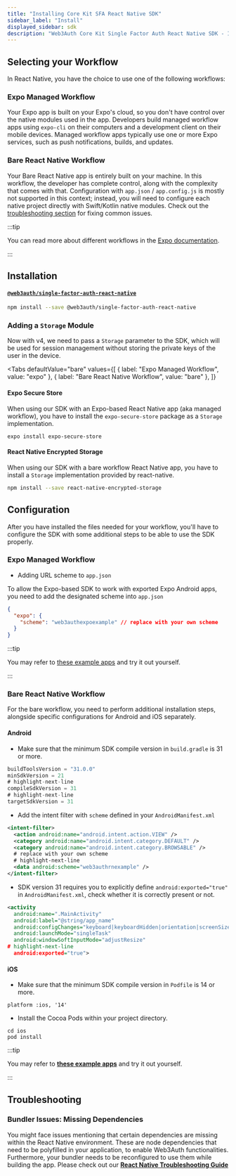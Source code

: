 ```yaml
---
title: "Installing Core Kit SFA React Native SDK"
sidebar_label: "Install"
displayed_sidebar: sdk
description: "Web3Auth Core Kit Single Factor Auth React Native SDK - Install | Documentation - Web3Auth"
---
```



## Selecting your Workflow

In React Native, you have the choice to use one of the following workflows:

### Expo Managed Workflow

Your Expo app is built on your Expo's cloud, so you don't have control over the native modules used in the app. Developers build managed workflow apps
using `expo-cli` on their computers and a development client on their mobile devices. Managed workflow apps typically use one or more Expo services,
such as push notifications, builds, and updates.

<ExpoWarning />

### Bare React Native Workflow

Your Bare React Native app is entirely built on your machine. In this workflow, the developer has complete control, along with the complexity that
comes with that. Configuration with `app.json` / `app.config.js` is mostly not supported in this context; instead, you will need to configure each
native project directly with Swift/Kotlin native modules. Check out the [troubleshooting section](/docs/sdk/pnp/react-native/install#troubleshooting)
for fixing common issues.

:::tip

You can read more about different workflows in the [Expo documentation](https://docs.expo.dev/archive/managed-vs-bare/).

:::

## Installation

#### [`@web3auth/single-factor-auth-react-native`](https://www.npmjs.com/package/@web3auth/single-factor-auth-react-native)

```bash npm2yarn
npm install --save @web3auth/single-factor-auth-react-native
```

### Adding a `Storage` Module

Now with v4, we need to pass a `Storage` parameter to the SDK, which will be used for session management without storing the private keys of the user
in the device.

<Tabs
  defaultValue="bare"
  values={[
    { label: "Expo Managed Workflow", value: "expo" },
    { label: "Bare React Native Workflow", value: "bare" },
  ]}
>

<TabItem value="expo">

#### Expo Secure Store

When using our SDK with an Expo-based React Native app (aka managed workflow), you have to install the `expo-secure-store` package as a `Storage`
implementation.

```shell
expo install expo-secure-store
```

</TabItem>

<TabItem value="bare">

#### React Native Encrypted Storage

When using our SDK with a bare workflow React Native app, you have to install a `Storage` implementation provided by react-native.

```bash npm2yarn
npm install --save react-native-encrypted-storage
```

</TabItem>
</Tabs>

## Configuration

After you have installed the files needed for your workflow, you'll have to configure the SDK with some additional steps to be able to use the SDK
properly.

### Expo Managed Workflow

- Adding URL scheme to `app.json`

To allow the Expo-based SDK to work with exported Expo Android apps, you need to add the designated scheme into `app.json`

```json title="app.json"
{
  "expo": {
    "scheme": "web3authexpoexample" // replace with your own scheme
  }
}
```

:::tip

You may refer to [these example apps](/examples?product=Core+Kit&sdk=Single+Factor+Auth+React+Native+SDK) and try it out yourself.

:::

### Bare React Native Workflow

For the bare workflow, you need to perform additional installation steps, alongside specific configurations for Android and iOS separately.

#### Android

- Make sure that the minimum SDK compile version in `build.gradle` is 31 or more.

```gradle title="android/build.gradle"
buildToolsVersion = "31.0.0"
minSdkVersion = 21
# highlight-next-line
compileSdkVersion = 31
# highlight-next-line
targetSdkVersion = 31
```

- Add the intent filter with `scheme` defined in your `AndroidManifest.xml`

```xml title="android/app/src/main/AndroidManifest.xml"
<intent-filter>
  <action android:name="android.intent.action.VIEW" />
  <category android:name="android.intent.category.DEFAULT" />
  <category android:name="android.intent.category.BROWSABLE" />
  # replace with your own scheme
  # highlight-next-line
  <data android:scheme="web3authrnexample" />
</intent-filter>
```

- SDK version 31 requires you to explicitly define `android:exported="true"` in `AndroidManifest.xml`, check whether it is correctly present or not.

```xml title="android/app/src/main/AndroidManifest.xml"
<activity
  android:name=".MainActivity"
  android:label="@string/app_name"
  android:configChanges="keyboard|keyboardHidden|orientation|screenSize|uiMode"
  android:launchMode="singleTask"
  android:windowSoftInputMode="adjustResize"
# highlight-next-line
  android:exported="true">
```

#### iOS

- Make sure that the minimum SDK compile version in `Podfile` is 14 or more.

```Podfile title="ios/Podfile"
platform :ios, '14'
```

- Install the Cocoa Pods within your project directory.

```shell
cd ios
pod install
```

:::tip

You may refer to **[these example apps](/examples?product=Core+Kit&sdk=Single+Factor+Auth+React+Native+SDK)** and try it out yourself.

:::

## Troubleshooting

### Bundler Issues: Missing Dependencies

You might face issues mentioning that certain dependencies are missing within the React Native environment. These are node dependencies that need to
be polyfilled in your application, to enable Web3Auth functionalities. Furthermore, your bundler needs to be reconfigured to use them while building
the app. Please check out our **[React Native Troubleshooting Guide](/troubleshooting/metro-issues)**

